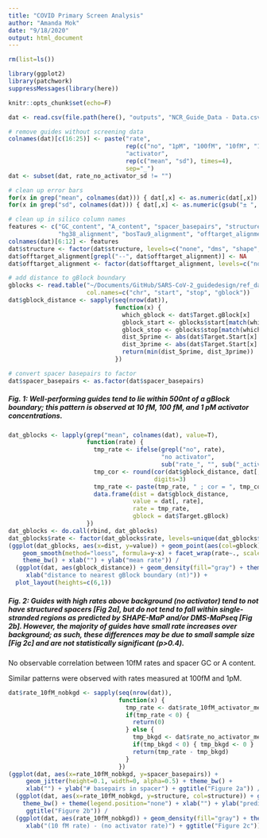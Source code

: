 ```yaml
---
title: "COVID Primary Screen Analysis"
author: "Amanda Mok"
date: "9/18/2020"
output: html_document
---
```


```r
rm(list=ls())

library(ggplot2)
library(patchwork)
suppressMessages(library(here))

knitr::opts_chunk$set(echo=F)
```

```r
dat <- read.csv(file.path(here(), "outputs", "NCR_Guide_Data - Data.csv"))

# remove guides without screening data
colnames(dat)[c(16:25)] <- paste("rate", 
                                 rep(c("no", "1pM", "100fM", "10fM", "1fM"), each=2), 
                                 "activator",
                                 rep(c("mean", "sd"), times=4),
                                 sep="_")
dat <- subset(dat, rate_no_activator_sd != "")

# clean up error bars
for(x in grep("mean", colnames(dat))) { dat[,x] <- as.numeric(dat[,x]) }
for(x in grep("sd", colnames(dat))) { dat[,x] <- as.numeric(gsub("± ", "", dat[,x])) }

# clean up in silico column names
features <- c("GC_content", "A_content", "spacer_basepairs", "structure",
              "hg38_alignment", "bosTau9_alignment", "offtarget_alignment")
colnames(dat)[6:12] <- features
dat$structure <- factor(dat$structure, levels=c("none", "dms", "shape", "both")) 
dat$offtarget_alignment[grepl("--", dat$offtarget_alignment)] <- NA
dat$offtarget_alignment <- factor(dat$offtarget_alignment, levels=c("none", "bacteria", "virus", "both"))

# add distance to gBlock boundary
gblocks <- read.table("~/Documents/GitHub/SARS-CoV-2_guidedesign/ref_data/gblocks.bed",
                      col.names=c("chr", "start", "stop", "gblock"))
dat$gblock_distance <- sapply(seq(nrow(dat)),
                              function(x) {
                                which_gblock <- dat$Target.gBlock[x]
                                gblock_start <- gblocks$start[match(which_gblock, gblocks$gblock)]
                                gblock_stop <- gblocks$stop[match(which_gblock, gblocks$gblock)]
                                dist_5prime <- abs(dat$Target.Start[x] - gblock_start)
                                dist_3prime <- abs(dat$Target.Start[x] + 20 - 1 - gblock_stop)
                                return(min(dist_5prime, dist_3prime))
                              })

# convert spacer basepairs to factor
dat$spacer_basepairs <- as.factor(dat$spacer_basepairs)
```

##### Fig. 1: Well-performing guides tend to lie within 500nt of a gBlock boundary; this pattern is observed at 10 fM, 100 fM, and 1 pM activator concentrations.

```r
dat_gblocks <- lapply(grep("mean", colnames(dat), value=T),
                      function(rate) {
                        tmp_rate <- ifelse(grepl("no", rate),
                                           "no activator",
                                           sub("rate_", "", sub("_activator_mean", "", rate)))
                        tmp_cor <- round(cor(dat$gblock_distance, dat[, rate], method="spearman"),
                                         digits=3)
                        tmp_rate <- paste(tmp_rate, " ; cor = ", tmp_cor)
                        data.frame(dist = dat$gblock_distance, 
                                   value = dat[, rate],
                                   rate = tmp_rate,
                                   gblock = dat$Target.gBlock)
                      })
dat_gblocks <- do.call(rbind, dat_gblocks)
dat_gblocks$rate <- factor(dat_gblocks$rate, levels=unique(dat_gblocks$rate)[c(1, 5, 4, 3, 2)])
(ggplot(dat_gblocks, aes(x=dist, y=value)) + geom_point(aes(col=gblock), alpha=0.5, size=2) + 
    geom_smooth(method="loess", formula=y~x) + facet_wrap(rate~., scales="free_y", ncol=1) + 
    theme_bw() + xlab("") + ylab("mean rate")) / 
  (ggplot(dat, aes(gblock_distance)) + geom_density(fill="gray") + theme_bw() + 
     xlab("distance to nearest gBlock boundary (nt)")) +
  plot_layout(heights=c(6,1))
```

##### Fig. 2: Guides with high rates above background (no activator) tend to not have structured spacers [Fig 2a], but do not tend to fall within single-stranded regions as predicted by SHAPE-MaP and/or DMS-MaPseq [Fig 2b]. However, the majority of guides have small rate increases over background; as such, these differences may be due to small sample size [Fig 2c] and are not statistically significant (p>0.4).

No observable correlation between 10fM rates and spacer GC or A content. 

Similar patterns were observed with rates measured at 100fM and 1pM.

```r
dat$rate_10fM_nobkgd <- sapply(seq(nrow(dat)),
                               function(x) {
                                 tmp_rate <- dat$rate_10fM_activator_mean[x]
                                 if(tmp_rate < 0) {
                                   return(0)
                                 } else {
                                   tmp_bkgd <- dat$rate_no_activator_mean[x]
                                   if(tmp_bkgd < 0) { tmp_bkgd <- 0 }
                                   return(tmp_rate - tmp_bkgd)
                                 }
                               })
(ggplot(dat, aes(x=rate_10fM_nobkgd, y=spacer_basepairs)) + 
     geom_jitter(height=0.1, width=0, alpha=0.5) + theme_bw() + 
     xlab("") + ylab("# basepairs in spacer") + ggtitle("Figure 2a")) / 
  (ggplot(dat, aes(x=rate_10fM_nobkgd, y=structure, col=structure)) + geom_jitter(height=0.2) +
    theme_bw() + theme(legend.position="none") + xlab("") + ylab("predicted single-strandedness") +
     ggtitle("Figure 2b")) / 
  (ggplot(dat, aes(rate_10fM_nobkgd)) + geom_density(fill="gray") + theme_bw() +
     xlab("(10 fM rate) - (no activator rate)") + ggtitle("Figure 2c"))
```